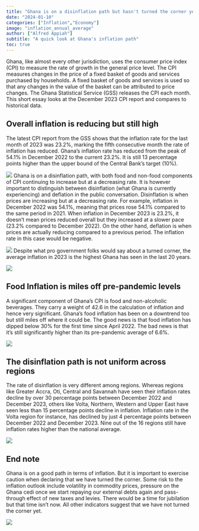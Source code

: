 ```yaml
---
title: "Ghana is on a disinflation path but hasn't turned the corner yet"
date: "2024-01-10"
categories: ["Inflation","Economy"]
image: "inflation_annual_average"
author: ["Alfred Appiah"]
subtitle: "A quick look at Ghana's inflation path"
toc: true
---
```


Ghana, like almost every other jurisdiction, uses the consumer price index (CPI) to measure the rate of growth in the general price level. The CPI measures changes in the price of a fixed basket of goods and services purchased by households. A fixed basket of goods and services is used so that any changes in the value of the basket can be attributed to price changes. The Ghana Statistical Service (GSS) releases the CPI each month. This short essay looks at the December 2023 CPI report and compares to historical data. 

## Overall inflation is reducing but still high 

The latest CPI report from the GSS shows that the inflation rate for the last month of 2023 was 23.2%, marking the fifth consecutive month the rate of inflation has reduced. Ghana's inflation rate has reduced from the peak of 54.1% in December 2022 to the current 23.2%. It is still 13 percentage points higher than the upper bound of the Central Bank's target (10%).

![](inflation_overall.png)
Ghana is on a disinflation path, with both food and non-food components of CPI continuing to increase but at a decreasing rate. It is however important to distinguish between disinflation (what Ghana is currently experiencing) and deflation in the public conversation. Disinflation is when prices are increasing but at a decreasing rate. For example, inflation in December 2022 was 54.1%, meaning that prices rose 54.1% compared to the same period in 2021. When inflation in December 2023 is 23.2%, it doesn't mean prices reduced overall but they increased at a slower pace (23.2% compared to December 2022). 
On the other hand, deflation is when prices are actually reducing compared to a previous period. The inflation rate in this case would be negative. 

![](inflation_component.png)
Despite what pro government folks would say about a turned corner, the average inflation in 2023 is the highest Ghana has seen in the last 20 years. 

![](inflation_annual_average.png)

## Food Inflation is miles off pre-pandemic levels

A significant component of Ghana's CPI is food and non-alcoholic beverages. They carry a weight of 42.6 in the calculation of inflation and hence very significant. Ghana's food inflation has been on a downtrend too but still miles off where it could be. The good news is that food inflation has dipped below 30% for the first time since April 2022. The bad news is that it's still significantly higher than its pre-pandemic average of 6.6%.

![](inflation_food.png)

## The disinflation path is not uniform across regions

The rate of disinflation is very different among regions. Whereas regions like Greater Accra, Oti, Central and Savannah have seen their inflation rates decline by over 30 percentage points between December 2022 and December 2023, others like Volta, Northern, Western and Upper East have seen less than 15 percentage points decline in inflation. Inflation rate in the Volta region for instance, has declined by just 4 percentage points between December 2022 and December 2023. 
Nine out of the 16 regions still have inflation rates higher than the national average. 

![](disinflation_region.png)

## End note 

Ghana is on a good path in terms of inflation. But it is important to exercise caution when declaring that we have turned the corner. Some risk to the inflation outlook include volatility in commodity prices, pressure on the Ghana cedi once we start repaying our external debts again and pass-through effect of new taxes and levies. There would be a time for jubilation but that time isn't now. All other indicators suggest that we have not turned the corner yet.

![](macro_summary.png)

